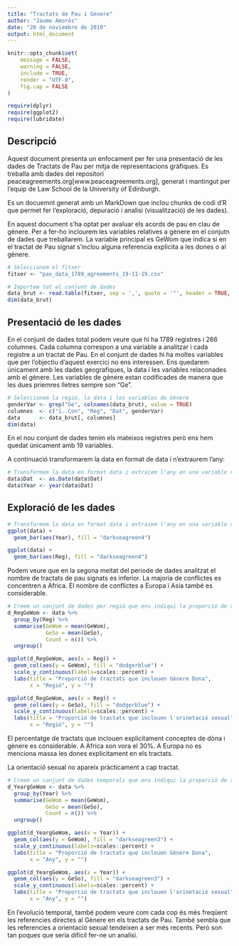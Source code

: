 ---
title: "Tractats de Pau i Gènere"
author: "Jaume Amorós"
date: "20 de noviembre de 2019"
output: html_document
---

```{r setup, include=FALSE, echo = FALSE}
knitr::opts_chunk$set(
	message = FALSE,
	warning = FALSE,
	include = TRUE,
	render = "UTF-8",
	fig.cap = FALSE
)

require(dplyr)
require(ggplot2)
require(lubridate)
```

## Descripció

Aquest document presenta un enfocament per fer una presentació de les dades de Tractats de Pau per mitja de representacions gràfiques. Es treballa amb dades del repositori peaceagreements.org[www.peaceagreements.org], generat i mantingut per l'equip de Law School de la University of Edinburgh.

Es un docuemnt generat amb un MarkDown que inclou chunks de codi d'R que permet fer l'exploració, depuració i analisi (visualització) de les dades).

En aquest document s'ha optat per avaluar els acords de pau en clau de gènere. Per a fer-ho inclourem les variables relatives a gènere en el conjutn de dades que treballarem. La variable principal es GeWom que indica si en el tractat de Pau signat s'inclou alguna referencia explicita a les dones o al gènere.

```{r Import data}
# Seleccionem el fitxer
fitxer <- "pax_data_1789_agreements_19-11-19.csv"

# Importem tot el conjunt de dades
data_brut <- read.table(fitxer, sep = ',', quote = '"', header = TRUE, stringsAsFactors = FALSE)
dim(data_brut)

```

## Presentació de les dades

En el conjunt de dades total podem veure que hi ha 1789 registres i 266 columnes. Cada columna correspon a una variable a analitzar i cada registre a un tractat de Pau. En el conjunt de dades hi ha moltes variables que per l'objectiu d'aquest exercici no ens interessen. Ens quedarem únicament amb les dades geografiques, la data i les variables relaconades amb el gènere. Les variables de gènere estan codificades de manera que les dues priemres lletres sempre son "Ge".

```{r}
# Seleccionem la regió, la data i les variables de Gènere
genderVar <- grep("Ge", colnames(data_brut), value = TRUE)
columnes  <- c("ï..Con", "Reg", "Dat", genderVar)
data      <- data_brut[, columnes]
dim(data)
```

En el nou conjunt de dades tenim els mateixos registres però ens hem quedat únicament amb 19 variables.

A continuació transformarem la data en format de data i n'extraurem l'any:

```{r}
# Transformem la data en format data i extraiem l'any en una variable nova
data$Dat  <- as.Date(data$Dat)
data$Year <- year(data$Dat)
```

## Exploració de les dades

```{r}
# Transformem la data en format data i extraiem l'any en una variable nova
ggplot(data) + 
  geom_bar(aes(Year), fill = "darkseagreen4")

ggplot(data) + 
  geom_bar(aes(Reg), fill = "darkseagreen4")

```

Podem veure que en la segona meitat del periode de dades analitzat el nombre de tractats de pau signats es inferior.
La majoria de conflictes es concentren a Africa. El nombre de conflictes a Europa i Asia també es considerable. 

```{r}
# Creem un conjunt de dades per regió que ens indiqui la proporció de tractats que inclouen la paraula dona
d_RegGeWom <- data %>%
  group_by(Reg) %>%
  summarise(GeWom = mean(GeWom),
            GeSo = mean(GeSo),
            Count = n()) %>%
  ungroup()

ggplot(d_RegGeWom, aes(x = Reg)) +
  geom_col(aes(y = GeWom), fill = "dodgerblue") +
  scale_y_continuous(labels=scales::percent) +
  labs(title = "Proporció de tractats que inclouen Gènere Dona",
       x = "Regió", y = "")

ggplot(d_RegGeWom, aes(x = Reg)) +
  geom_col(aes(y = GeSo), fill = "dodgerblue") +
  scale_y_continuous(labels=scales::percent) +
  labs(title = "Proporció de tractats que inclouen l'orinetació sexual",
       x = "Regió", y = "")
```

El percentatge de tractats que inclouen explicitament conceptes de dòna i gènere es considerable. A Africa son vora el 30%. A Europa no es menciona massa les dones explicitament en els tractats.

La orientació sexual no apareix pràcticament a cap tractat.



```{r}
# Creem un conjunt de dades temporals que ens indiqui la proporció de tractats que inclouen la paraula dona
d_YeargGeWom <- data %>%
  group_by(Year) %>%
  summarise(GeWom = mean(GeWom),
            GeSo = mean(GeSo),
            Count = n()) %>%
  ungroup()

ggplot(d_YeargGeWom, aes(x = Year)) +
  geom_col(aes(y = GeWom), fill = "darkseagreen3") +
  scale_y_continuous(labels=scales::percent) +
  labs(title = "Proporció de tractats que inclouen Gènere Dona",
       x = "Any", y = "")

ggplot(d_YeargGeWom, aes(x = Year)) +
  geom_col(aes(y = GeSo), fill = "darkseagreen3") +
  scale_y_continuous(labels=scales::percent) +
  labs(title = "Proporció de tractats que inclouen l'orinetació sexual",
       x = "Any", y = "")

```

En l'evolució temporal, també podem veure com cada cop és més freqüent les referencies directes al Gènere en els tractats de Pau.
També sembla que les referencies a orientació sexual tendeixen a ser més recents. Però son tan poques que seria dificil fer-ne un analisi.